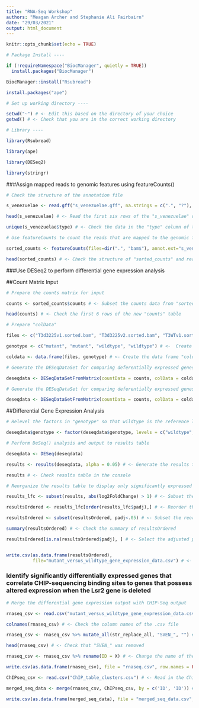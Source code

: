 ```yaml
---
title: "RNA-Seq Workshop"
authors: "Meagan Archer and Stephanie Ali Fairbairn"
date: "29/03/2021"
output: html_document
---
```


```r
knitr::opts_chunk$set(echo = TRUE)
```


```r
# Package Install ----

if (!requireNamespace("BiocManager", quietly = TRUE))
  install.packages("BiocManager")

BiocManager::install("Rsubread")

install.packages("ape")
```


```r
# Set up working directory ----

setwd("~") # <- Edit this based on the directory of your choice
getwd() # <- Check that you are in the correct working directory
```


```r
# Library ----

library(Rsubread)

library(ape)

library(DESeq2)

library(stringr)
```

###Assign mapped reads to genomic features using featureCounts()

```r
# Check the structure of the annotation file

s_venezuelae <- read.gff("s_venezuelae.gff", na.strings = c(".", "?"), GFF3 = TRUE) # <- Read the genome annotation file into the environment as a data frame

head(s_venezuelae) # <- Read the first six rows of the "s_venezuelae" data frame

unique(s_venezuelae$type) # <- Check the data in the "type" column of the "s_venezuelae" data frame
```


```r
# Use featureCounts to count the reads that are mapped to the genomic features 

sorted_counts <- featureCounts(files=dir(".", "bam$"), annot.ext="s_venezuelae.gff", isGTFAnnotationFile=TRUE, GTF.featureType="gene", GTF.attrType="ID", useMetaFeatures = FALSE) 

head(sorted_counts) # <- Check the structure of "sorted_counts" and read the first six rows.

```

###Use DESeq2 to perform differential gene expression analysis

##Count Matrix Input
```r
# Prepare the counts matrix for input

counts <- sorted_counts$counts # <- Subset the counts data from "sorted_counts"

head(counts) # <- Check the first 6 rows of the new "counts" table
```


```r
# Prepare "colData"

files <- c("T3d3225v1.sorted.bam", "T3d3225v2.sorted.bam", "T3WTv1.sorted.bam", "T3WTv2.sorted.bam") # <- Create a vector called, "files", containing the names of the .bam files (will be column one)

genotype <- c("mutant", "mutant", "wildtype", "wildtype") # <-  Create a vector called, "genotype", containing the corresponding genotypes of the above .bam files (will be column two) 

coldata <- data.frame(files, genotype) # <- Create the data frame "coldata"
```


```r
# Generate the DESeqDataSet for comparing deferentially expressed genes in the mutant and wildtype

deseqdata <- DESeqDataSetFromMatrix(countData = counts, colData = coldata, design = ~genotype)
```


```r
# Generate the DESeqDataSet for comparing deferentially expressed genes in the mutant and wildtype

deseqdata <- DESeqDataSetFromMatrix(countData = counts, colData = coldata, design = ~genotype)
```


##Differential Gene Expression Analysis
```r
# Relevel the factors in "genotype" so that wildtype is the reference level for analysis

deseqdata$genotype <- factor(deseqdata$genotype, levels = c("wildtype","mutant"))
```


```r
# Perform DeSeq() analysis and output to results table

deseqdata <- DESeq(deseqdata)

results <- results(deseqdata, alpha = 0.05) # <- Generate the results table based on the DESeq2 analysis with the alpha factor changed to 0.05

results # <- Check results table in the console

```


```r
# Reorganize the results table to display only significantly expressed genes which exhibit >1 log2fold change

results_lfc <- subset(results, abs(log2FoldChange) > 1) # <- Subset the results table using the subset() function according to an absolute log2FoldChange greater than 1 and saves it as a new table called, results_lfc

resultsOrdered <- results_lfc[order(results_lfc$padj),] # <- Reorder the rows of the results_lfc table  using the order() function, and the column specified using "$", ie) the adjusted p-values, and saves it as a new table called resultsOrdered

resultsOrdered <- subset(resultsOrdered, padj<.05) # <- Subset the reordered table of results accorded to include only adjusted p-values less than 0.05 using the subset() function and save it again into resultsOrdered

summary(resultsOrdered) # <- Check the summary of resultsOrdered 

resultsOrdered[is.na(resultsOrdered$padj), ] # <- Select the adjusted p-values of the resultsOrdered table and pass it to the function is.na() to check the adjusted p-value column for "NA" values. Output should contain: "DataFrame with 0 rows and 6 columns"


write.csv(as.data.frame(resultsOrdered), 
          file="mutant_versus_wildtype_gene_expression_data.csv") # <- Write the reordered results to a .csv file
```


### Identify significantly differentially expressed genes that correlate CHIP-sequencing binding sites to genes that possess altered expression when the Lsr2 gene is deleted


```r
# Merge the differential gene expression output with CHIP-Seq output

rnaseq_csv <- read.csv("mutant_versus_wildtype_gene_expression_data.csv") # <- Read in the .csv file

colnames(rnaseq_csv) # <- Check the column names of the .csv file

rnaseq_csv <- rnaseq_csv %>% mutate_all(str_replace_all, "SVEN_", "") # <- Remove the prefix, "SVEN_", in the .csv file by piping the mutate_all() function, with the argument str_replace_all with arguments to replace the specified string, "SVEN_", with blank space " "

head(rnaseq_csv) # <- Check that "SVEN_" was removed

rnaseq_csv <- rnaseq_csv %>% rename(ID = X) # <- Change the name of the column containing the gene IDs to "ID" using the rename() function piped to the .csv file

write.csv(as.data.frame(rnaseq_csv), file = "rnaseq.csv", row.names = FALSE) # <- Write the new .csv file

ChIPseq_csv <- read.csv("ChIP_table_clusters.csv") # <- Read in the Chip-Seq .csv file

merged_seq_data <- merge(rnaseq_csv, ChIPseq_csv, by = c('ID', 'ID')) # <- Merge the CHIP-Seq .csv to the rnaseq_csv using the "ID" column

write.csv(as.data.frame(merged_seq_data), file = "merged_seq_data.csv", row.names = FALSE) # <- Write the merged data to a new .csv file using row.names = FALSE to prevent the addition of a column of numbered rows
```
